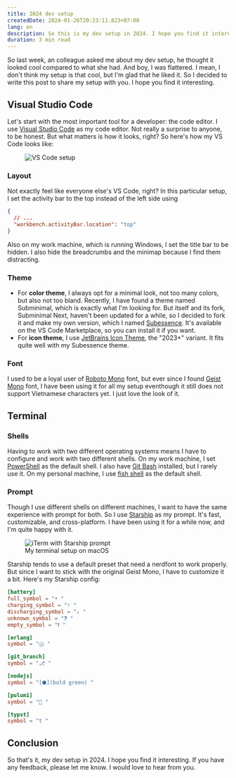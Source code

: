 ```yaml
---
title: 2024 dev setup
createdDate: 2024-01-26T20:23:11.823+07:00
lang: en
description: So this is my dev setup in 2024. I hope you find it interesting.
duration: 3 min read
---
```


So last week, an colleague asked me about my dev setup, he thought it looked cool compared to what she had. And boy, I was flattered. I mean, I don't think my setup is that cool, but I'm glad that he liked it. So I decided to write this post to share my setup with you. I hope you find it interesting.

## Visual Studio Code

Let's start with the most important tool for a developer: the code editor. I use [Visual Studio Code](https://code.visualstudio.com/) as my code editor. Not really a surprise to anyone, to be honest. But what matters is how it looks, right? So here's how my VS Code looks like:

<figure class="extended-py">
  <div class="extended-wrapper">
    <Image src={subessenceVSCode} alt="VS Code setup" class="shadow" />
  </div>
</figure>

### Layout

Not exactly feel like everyone else's VS Code, right? In this particular setup, I set the activity bar to the top instead of the left side using

```json showLineNumbers=false
{
  // ...
  "workbench.activityBar.location": "top"
}
```

Also on my work machine, which is running Windows, I set the title bar to be hidden. I also hide the breadcrumbs and the minimap because I find them distracting.

### Theme

- For **color theme**, I always opt for a minimal look, not too many colors, but also not too bland. Recently, I have found a theme named Subminimal, which is exactly what I'm looking for. But itself and its fork, Subminimal Next, haven't been updated for a while, so I decided to fork it and make my own version, which I named [Subessence](https://marketplace.visualstudio.com/items?itemName=vinhphm.subessence). It's available on the VS Code Marketplace, so you can install it if you want.
- For **icon theme**, I use [JetBrains Icon Theme](https://marketplace.visualstudio.com/items?itemName=chadalen.vscode-jetbrains-icon-theme), the "2023+" variant. It fits quite well with my Subessence theme.

### Font

I used to be a loyal user of [Roboto Mono](https://fonts.google.com/specimen/Roboto+Mono) font, but ever since I found [Geist Mono](https://vercel.com/font) font, I have been using it for all my setup eventhough it still does not support Vietnamese characters yet. I just love the look of it.

## Terminal

### Shells

Having to work with two different operating systems means I have to configure and work with two different shells. On my work machine, I set [PowerShell](https://docs.microsoft.com/en-us/powershell/) as the default shell. I also have [Git Bash](https://git-scm.com/downloads) installed, but I rarely use it. On my personal machine, I use [fish shell](https://fishshell.com) as the default shell.

### Prompt

Though I use different shells on different machines, I want to have the same experience with prompt for both. So I use [Starship](https://starship.rs) as my prompt. It's fast, customizable, and cross-platform. I have been using it for a while now, and I'm quite happy with it.

<figure class="md:pt-3 lg:pt-6">
  <div class="extended-wrapper">
    <Image src={terminal} alt="iTerm with Starship prompt" />
  </div>
  <figcaption class="text-center">
    My terminal setup on macOS
  </figcaption>
</figure>

Starship tends to use a default preset that need a nerdfont to work properly. But since I want to stick with the original Geist Mono, I have to customize it a bit. Here's my Starship config:

```toml title=".config⠀›⠀starship.toml"
[battery]
full_symbol = "• "
charging_symbol = "⇡ "
discharging_symbol = "⇣ "
unknown_symbol = "❓ "
empty_symbol = "❗ "

[erlang]
symbol = "ⓔ "

[git_branch]
symbol = "⎇ "

[nodejs]
symbol = "[⬢](bold green) "

[pulumi]
symbol = "🧊 "

[typst]
symbol = "t "
```

## Conclusion

So that's it, my dev setup in 2024. I hope you find it interesting. If you have any feedback, please let me know. I would love to hear from you.
